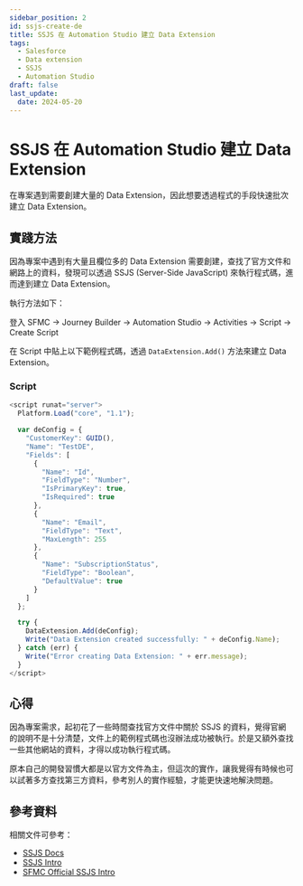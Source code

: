```yaml
---
sidebar_position: 2
id: ssjs-create-de
title: SSJS 在 Automation Studio 建立 Data Extension
tags:
  - Salesforce
  - Data extension
  - SSJS
  - Automation Studio
draft: false
last_update:
  date: 2024-05-20
---
```


# SSJS 在 Automation Studio 建立 Data Extension

在專案遇到需要創建大量的 Data Extension，因此想要透過程式的手段快速批次建立 Data Extension。

## 實踐方法

因為專案中遇到有大量且欄位多的 Data Extension 需要創建，查找了官方文件和網路上的資料，發現可以透過 SSJS (Server-Side JavaScript) 來執行程式碼，進而達到建立 Data Extension。

執行方法如下：

登入 SFMC -> Journey Builder -> Automation Studio -> Activities -> Script -> Create Script

在 Script 中貼上以下範例程式碼，透過 `DataExtension.Add()` 方法來建立 Data Extension。

### Script

```js
<script runat="server">
  Platform.Load("core", "1.1");

  var deConfig = {
    "CustomerKey": GUID(),
    "Name": "TestDE",
    "Fields": [
      {
        "Name": "Id",
        "FieldType": "Number",
        "IsPrimaryKey": true,
        "IsRequired": true
      },
      {
        "Name": "Email",
        "FieldType": "Text",
        "MaxLength": 255
      },
      {
        "Name": "SubscriptionStatus",
        "FieldType": "Boolean",
        "DefaultValue": true
      }
    ]
  };

  try {
    DataExtension.Add(deConfig);
    Write("Data Extension created successfully: " + deConfig.Name);
  } catch (err) {
    Write("Error creating Data Extension: " + err.message);
  }
</script>
```


## 心得

因為專案需求，起初花了一些時間查找官方文件中關於 SSJS 的資料，覺得官網的說明不是十分清楚，文件上的範例程式碼也沒辦法成功被執行。於是又額外查找一些其他網站的資料，才得以成功執行程式碼。

原本自己的開發習慣大都是以官方文件為主，但這次的實作，讓我覺得有時候也可以試著多方查找第三方資料，參考別人的實作經驗，才能更快速地解決問題。


## 參考資料

相關文件可參考：

- [SSJS Docs](https://www.ssjsdocs.xyz/)
- [SSJS Intro](https://mateuszdabrowski.pl/docs/category/ssjs/)
- [SFMC Official SSJS Intro](https://developer.salesforce.com/docs/marketing/marketing-cloud/guide/ssjs_serverSideJavaScript.html)